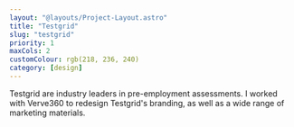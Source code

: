 ```yaml
---
layout: "@layouts/Project-Layout.astro"
title: "Testgrid"
slug: "testgrid"
priority: 1
maxCols: 2
customColour: rgb(218, 236, 240)
category: [design]
---
```


Testgrid are industry leaders in pre-employment assessments. I worked with Verve360 to redesign Testgrid's branding, as well as a wide range of marketing materials.
